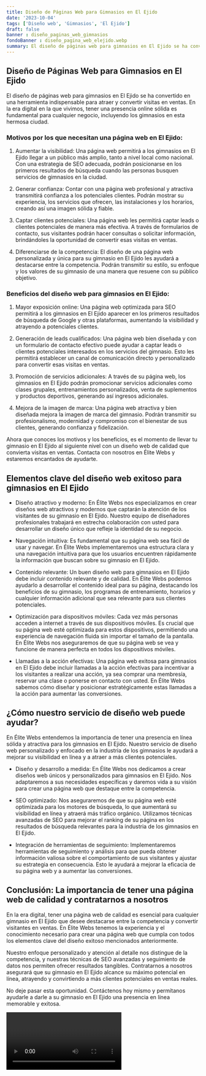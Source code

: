 ```yaml
---
title: Diseño de Páginas Web para Gimnasios en El Ejido
date: '2023-10-04'
tags: ['Diseño web', 'Gimnasios', 'El Ejido']
draft: false
banner : diseño_paginas_web_gimnasios
fondoBanner : diseño_pagina_web_elejido.webp
summary: El diseño de páginas web para gimnasios en El Ejido se ha convertido en una herramienta indispensable para atraer y convertir visitas en ventas. En la era digital en la que vivimos, tener una presencia online sólida es fundamental para cualquier negocio, incluyendo los gimnasios en esta hermosa ciudad.
---
```


## Diseño de Páginas Web para Gimnasios en El Ejido

El diseño de páginas web para gimnasios en El Ejido se ha convertido en una herramienta indispensable para atraer y convertir visitas en ventas. En la era digital en la que vivimos, tener una presencia online sólida es fundamental para cualquier negocio, incluyendo los gimnasios en esta hermosa ciudad.

### Motivos por los que necesitan una página web en El Ejido:

1. Aumentar la visibilidad: Una página web permitirá a los gimnasios en El Ejido llegar a un público más amplio, tanto a nivel local como nacional. Con una estrategia de SEO adecuada, podrán posicionarse en los primeros resultados de búsqueda cuando las personas busquen servicios de gimnasios en la ciudad.

2. Generar confianza: Contar con una página web profesional y atractiva transmitirá confianza a los potenciales clientes. Podrán mostrar su experiencia, los servicios que ofrecen, las instalaciones y los horarios, creando así una imagen sólida y fiable.

3. Captar clientes potenciales: Una página web les permitirá captar leads o clientes potenciales de manera más efectiva. A través de formularios de contacto, sus visitantes podrán hacer consultas o solicitar información, brindándoles la oportunidad de convertir esas visitas en ventas.

4. Diferenciarse de la competencia: El diseño de una página web personalizada y única para su gimnasio en El Ejido les ayudará a destacarse entre la competencia. Podrán transmitir su estilo, su enfoque y los valores de su gimnasio de una manera que resuene con su público objetivo.

### Beneficios del diseño web para gimnasios en El Ejido:

1. Mayor exposición online: Una página web optimizada para SEO permitirá a los gimnasios en El Ejido aparecer en los primeros resultados de búsqueda de Google y otras plataformas, aumentando la visibilidad y atrayendo a potenciales clientes.

2. Generación de leads cualificados: Una página web bien diseñada y con un formulario de contacto efectivo puede ayudar a captar leads o clientes potenciales interesados en los servicios del gimnasio. Esto les permitirá establecer un canal de comunicación directo y personalizado para convertir esas visitas en ventas.

3. Promoción de servicios adicionales: A través de su página web, los gimnasios en El Ejido podrán promocionar servicios adicionales como clases grupales, entrenamientos personalizados, venta de suplementos y productos deportivos, generando así ingresos adicionales.

4. Mejora de la imagen de marca: Una página web atractiva y bien diseñada mejora la imagen de marca del gimnasio. Podrán transmitir su profesionalismo, modernidad y compromiso con el bienestar de sus clientes, generando confianza y fidelización.

Ahora que conoces los motivos y los beneficios, es el momento de llevar tu gimnasio en El Ejido al siguiente nivel con un diseño web de calidad que convierta visitas en ventas. Contacta con nosotros en Élite Webs y estaremos encantados de ayudarte.

<GifSeo />

<Cta />

## Elementos clave del diseño web exitoso para gimnasios en El Ejido

- Diseño atractivo y moderno: En Élite Webs nos especializamos en crear diseños web atractivos y modernos que captarán la atención de los visitantes de su gimnasio en El Ejido. Nuestro equipo de diseñadores profesionales trabajará en estrecha colaboración con usted para desarrollar un diseño único que refleje la identidad de su negocio.

- Navegación intuitiva: Es fundamental que su página web sea fácil de usar y navegar. En Élite Webs implementaremos una estructura clara y una navegación intuitiva para que los usuarios encuentren rápidamente la información que buscan sobre su gimnasio en El Ejido.

- Contenido relevante: Un buen diseño web para gimnasios en El Ejido debe incluir contenido relevante y de calidad. En Élite Webs podemos ayudarlo a desarrollar el contenido ideal para su página, destacando los beneficios de su gimnasio, los programas de entrenamiento, horarios y cualquier información adicional que sea relevante para sus clientes potenciales.

- Optimización para dispositivos móviles: Cada vez más personas acceden a internet a través de sus dispositivos móviles. Es crucial que su página web esté optimizada para estos dispositivos, permitiendo una experiencia de navegación fluida sin importar el tamaño de la pantalla. En Élite Webs nos aseguraremos de que su página web se vea y funcione de manera perfecta en todos los dispositivos móviles.

- Llamadas a la acción efectivas: Una página web exitosa para gimnasios en El Ejido debe incluir llamadas a la acción efectivas para incentivar a los visitantes a realizar una acción, ya sea comprar una membresía, reservar una clase o ponerse en contacto con usted. En Élite Webs sabemos cómo diseñar y posicionar estratégicamente estas llamadas a la acción para aumentar las conversiones.

## ¿Cómo nuestro servicio de diseño web puede ayudar?

En Élite Webs entendemos la importancia de tener una presencia en línea sólida y atractiva para los gimnasios en El Ejido. Nuestro servicio de diseño web personalizado y enfocado en la industria de los gimnasios le ayudará a mejorar su visibilidad en línea y a atraer a más clientes potenciales.

- Diseño y desarrollo a medida: En Élite Webs nos dedicamos a crear diseños web únicos y personalizados para gimnasios en El Ejido. Nos adaptaremos a sus necesidades específicas y daremos vida a su visión para crear una página web que destaque entre la competencia.

- SEO optimizado: Nos aseguraremos de que su página web esté optimizada para los motores de búsqueda, lo que aumentará su visibilidad en línea y atraerá más tráfico orgánico. Utilizamos técnicas avanzadas de SEO para mejorar el ranking de su página en los resultados de búsqueda relevantes para la industria de los gimnasios en El Ejido.

- Integración de herramientas de seguimiento: Implementaremos herramientas de seguimiento y análisis para que pueda obtener información valiosa sobre el comportamiento de sus visitantes y ajustar su estrategia en consecuencia. Esto le ayudará a mejorar la eficacia de su página web y a aumentar las conversiones.

## Conclusión: La importancia de tener una página web de calidad y contratarnos a nosotros

En la era digital, tener una página web de calidad es esencial para cualquier gimnasio en El Ejido que desee destacarse entre la competencia y convertir visitantes en ventas. En Élite Webs tenemos la experiencia y el conocimiento necesario para crear una página web que cumpla con todos los elementos clave del diseño exitoso mencionados anteriormente.

Nuestro enfoque personalizado y atención al detalle nos distingue de la competencia, y nuestras técnicas de SEO avanzadas y seguimiento de datos nos permiten ofrecer resultados tangibles. Contratarnos a nosotros asegurará que su gimnasio en El Ejido alcance su máximo potencial en línea, atrayendo y convirtiendo a más clientes potenciales en ventas reales.

No deje pasar esta oportunidad. Contáctenos hoy mismo y permítanos ayudarle a darle a su gimnasio en El Ejido una presencia en línea memorable y exitosa.

<Video />

<CtaBot job='Gimnasios' city='El Ejido'/>

<Gmaps query='El Ejido+españa+maps' />